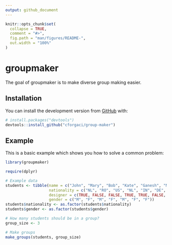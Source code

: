 ```yaml
---
output: github_document
---
```


<!-- README.md is generated from README.Rmd. Please edit that file -->

```r
knitr::opts_chunk$set(
  collapse = TRUE,
  comment = "#>",
  fig.path = "man/figures/README-",
  out.width = "100%"
)
```

# groupmaker

<!-- badges: start -->
<!-- [![Codecov test coverage](https://codecov.io/gh/cforgaci/group-maker/branch/master/graph/badge.svg)](https://codecov.io/gh/cforgaci/group-maker?branch=master) -->
<!-- badges: end -->

The goal of groupmaker is to make diverse group making easier.

## Installation

You can install the development version from [GitHub](https://github.com/) with:

``` r
# install.packages("devtools")
devtools::install_github("cforgaci/group-maker")
```
## Example

This is a basic example which shows you how to solve a common problem:

```r
library(groupmaker)

require(dplyr)

# Example data
students <- tibble(name = c("John", "Mary", "Bob", "Kate", "Ganesh", "Marta", "Janneke"),
                   nationality = c("NL", "RO", "US", "NL", "IN", "DE", "NL"),
                   designer = c(TRUE, FALSE, FALSE, TRUE, TRUE, FALSE, FALSE),
                   gender = c("M", "F", "M", "F", "M", "F", "F"))
students$nationality <- as.factor(students$nationality)
students$gender <- as.factor(students$gender)

# How many students should be in a group?
group_size <- 3

# Make groups
make_groups(students, group_size)
```
